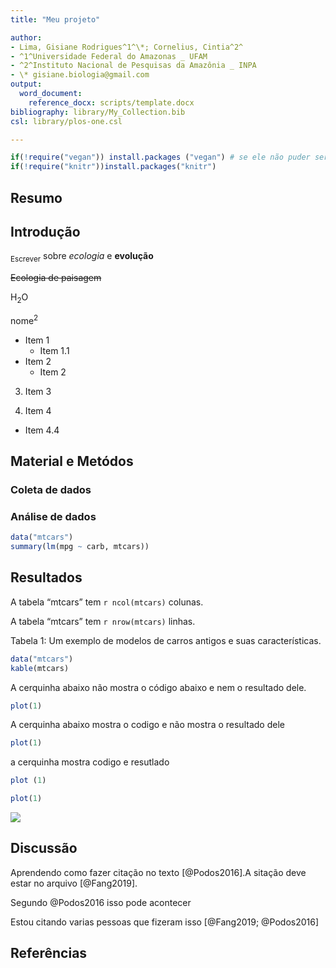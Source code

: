 ```yaml
--- 
title: "Meu projeto"

author:
- Lima, Gisiane Rodrigues^1^\*; Cornelius, Cintia^2^
- ^1^Universidade Federal do Amazonas _ UFAM
- ^2^Instituto Nacional de Pesquisas da Amazônia _ INPA 
- \* gisiane.biologia@gmail.com
output:  
  word_document:
    reference_docx: scripts/template.docx
bibliography: library/My_Collection.bib
csl: library/plos-one.csl

--- 
```

```r
if(!require("vegan")) install.packages ("vegan") # se ele não puder ser carregado ele vai instalar os pacotes
if(!require("knitr"))install.packages("knitr")

```



## Resumo 

## Introdução


~Escrever~ sobre *ecologia* e **evolução** 

~~Ecologia de paisagem~~

H~2~O

nome^2^

- Item 1 
  - Item 1.1

+ Item 2
  + Item 2
  
3. Item 3

4. Item 4
  + Item 4.4

## Material e Metódos

### Coleta de dados

### Análise de dados

```r
data("mtcars")
summary(lm(mpg ~ carb, mtcars))
```


## Resultados

A tabela "mtcars" tem `r ncol(mtcars)` colunas.

A tabela "mtcars" tem `r nrow(mtcars)` linhas.

Tabela 1: Um exemplo de modelos de carros antigos e suas características.
```r
data("mtcars")
kable(mtcars)

```


A cerquinha abaixo não mostra o código abaixo e nem o resultado dele. 
```r
plot(1)

```

A cerquinha abaixo mostra o codigo e não mostra o resultado dele
```r
plot(1)
```
a cerquinha mostra codigo e resutlado 

```r

plot (1)

```

```r
plot(1)

```

![](figuras/figura1.Rplot.png)


## Discussão 

Aprendendo como fazer citação no texto [@Podos2016].A sitação deve estar no arquivo [@Fang2019].

Segundo @Podos2016 isso pode acontecer

Estou citando varias pessoas que fizeram isso [@Fang2019; @Podos2016]

## Referências
